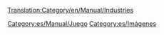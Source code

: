 [[Translation:Category/en/Manual/Industries]]

{{en/Bilingual box| es
| Esta es una lista categorízada de todas las [[es/Manual/Industrias|industrias]] de OpenTTD. Las industrias se subcategorizan por el clima y por la posición en la cadena de distribución de la producción. Un listado completo también está disponible en la parte inferior de esta categoría.
| This is a categorised list of all [[es/Manual/Industrias]] in OpenTTD.  Industries are subcategorised by Climate and by position in the industry chain, and a complete listing is also available at the bottom of this category.}}

[[Category:es/Manual/Juego]]
[[Category:es/Imágenes]]